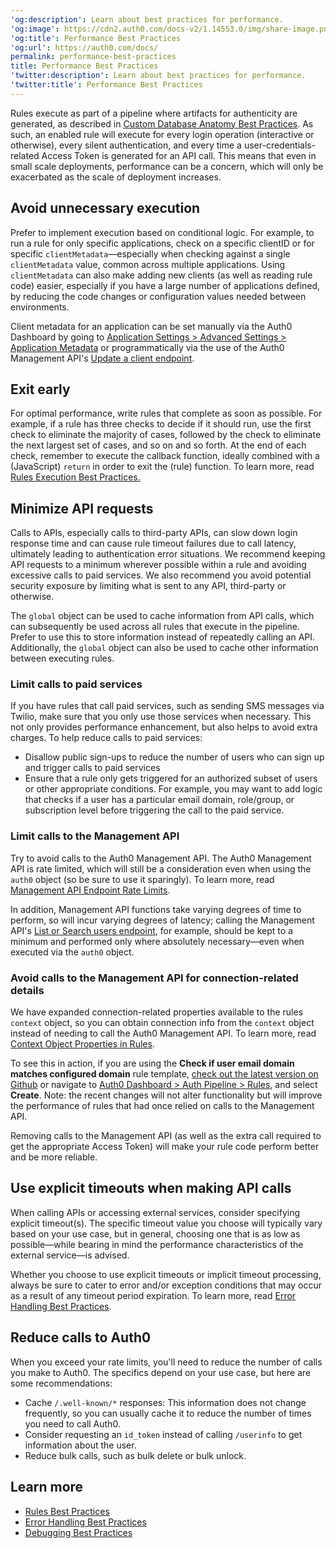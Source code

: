---
'og:description': Learn about best practices for performance.
'og:image': https://cdn2.auth0.com/docs-v2/1.14553.0/img/share-image.png
'og:title': Performance Best Practices
'og:url': https://auth0.com/docs/
permalink: performance-best-practices
title: Performance Best Practices
'twitter:description': Learn about best practices for performance.
'twitter:title': Performance Best Practices
---
Rules execute as part of a pipeline where artifacts for authenticity are generated, as described in [Custom Database Anatomy Best Practices](/docs/authenticate/database-connections/custom-db/custom-database-connections-scripts/anatomy). As such, an enabled rule will execute for every login operation (interactive or otherwise), every silent authentication, and every time a user-credentials-related <Tooltip tip="Access Token: Authorization credential, in the form of an opaque string or JWT, used to access an API." cta="View Glossary" href="/docs/glossary?term=Access+Token">Access Token</Tooltip> is generated for an API call. This means that even in small scale deployments, performance can be a concern, which will only be exacerbated as the scale of deployment increases.

## Avoid unnecessary execution

Prefer to implement execution based on conditional logic. For example, to run a rule for only specific applications, check on a specific clientID or for specific `clientMetadata`—especially when checking against a single `clientMetadata` value, common across multiple applications. Using `clientMetadata` can also make adding new clients (as well as reading rule code) easier, especially if you have a large number of applications defined, by reducing the code changes or configuration values needed between environments.

Client metadata for an application can be set manually via the <Tooltip tip="Auth0 Dashboard: Auth0's main product to configure your services." cta="View Glossary" href="/docs/glossary?term=Auth0+Dashboard">Auth0 Dashboard</Tooltip> by going to [Application Settings > Advanced Settings > Application Metadata](https://manage.auth0.com/#/applications/) or programmatically via the use of the Auth0 <Tooltip tip="Management API: A product to allow customers to perform administrative tasks." cta="View Glossary" href="/docs/glossary?term=Management+API">Management API</Tooltip>'s [Update a client endpoint](https://auth0.com/docs/api/management/v2#!/Clients/patch_clients_by_id).

## Exit early

For optimal performance, write rules that complete as soon as possible. For example, if a rule has three checks to decide if it should run, use the first check to eliminate the majority of cases, followed by the check to eliminate the next largest set of cases, and so on and so forth. At the end of each check, remember to execute the callback function, ideally combined with a (JavaScript) `return` in order to exit the (rule) function. To learn more, read [Rules Execution Best Practices.](/docs/rules-best-practices/rules-execution-best-practices)

## Minimize API requests

Calls to APIs, especially calls to third-party APIs, can slow down login response time and can cause rule timeout failures due to call latency, ultimately leading to authentication error situations. We recommend keeping API requests to a minimum wherever possible within a rule and avoiding excessive calls to paid services. We also recommend you avoid potential security exposure by limiting what is sent to any API, third-party or otherwise.

The `global` object can be used to cache information from API calls, which can subsequently be used across all rules that execute in the pipeline. Prefer to use this to store information instead of repeatedly calling an API. Additionally, the `global` object can also be used to cache other information between executing rules.

### Limit calls to paid services

If you have rules that call paid services, such as sending SMS messages via Twilio, make sure that you only use those services when necessary. This not only provides performance enhancement, but also helps to avoid extra charges. To help reduce calls to paid services:

* Disallow public sign-ups to reduce the number of users who can sign up and trigger calls to paid services
* Ensure that a rule only gets triggered for an authorized subset of users or other appropriate conditions. For example, you may want to add logic that checks if a user has a particular email domain, role/group, or subscription level before triggering the call to the paid service.

### Limit calls to the Management API

Try to avoid calls to the Auth0 Management API. The Auth0 Management API is rate limited, which will still be a consideration even when using the `auth0` object (so be sure to use it sparingly). To learn more, read [Management API Endpoint Rate Limits](/docs/troubleshoot/customer-support/operational-policies/rate-limit-policy/management-api-endpoint-rate-limits).

In addition, Management API functions take varying degrees of time to perform, so will incur varying degrees of latency; calling the Management API's [List or Search users endpoint](https://auth0.com/docs/api/management/v2#!/Users/get_users), for example, should be kept to a minimum and performed only where absolutely necessary—even when executed via the `auth0` object.

### Avoid calls to the Management API for connection-related details

We have expanded connection-related properties available to the rules `context` object, so you can obtain connection info from the `context` object instead of needing to call the Auth0 Management API. To learn more, read [Context Object Properties in Rules](/docs/customize/rules/context-object).

To see this in action, if you are using the **Check if user email domain matches configured domain** rule template, [check out the latest version on Github](https://github.com/auth0/rules/blob/master/src/rules/check-domains-against-connection-aliases.js) or navigate to [Auth0 Dashboard > Auth Pipeline > Rules](https://manage.auth0.com/#/rules/new), and select **Create**. Note: the recent changes will not alter functionality but will improve the performance of rules that had once relied on calls to the Management API.

Removing calls to the Management API (as well as the extra call required to get the appropriate Access Token) will make your rule code perform better and be more reliable.

## Use explicit timeouts when making API calls

When calling APIs or accessing external services, consider specifying explicit timeout(s). The specific timeout value you choose will typically vary based on your use case, but in general, choosing one that is as low as possible—while bearing in mind the performance characteristics of the external service—is advised.

Whether you choose to use explicit timeouts or implicit timeout processing, always be sure to cater to error and/or exception conditions that may occur as a result of any timeout period expiration. To learn more, read [Error Handling Best Practices](/docs/troubleshoot/error-handling-best-practices).

## Reduce calls to Auth0

When you exceed your rate limits, you'll need to reduce the number of calls you make to Auth0. The specifics depend on your use case, but here are some recommendations:

* Cache `/.well-known/*` responses: This information does not change frequently, so you can usually cache it to reduce the number of times you need to call Auth0.
* Consider requesting an `id_token` instead of calling `/userinfo` to get information about the user.
* Reduce bulk calls, such as bulk delete or bulk unlock.

## Learn more

* [Rules Best Practices](/docs/rules-best-practices)
* [Error Handling Best Practices](/docs/troubleshoot/error-handling-best-practices)
* [Debugging Best Practices](/docs/troubleshoot/debugging-best-practices)